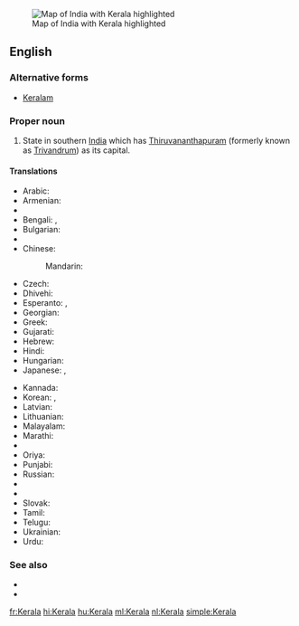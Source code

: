 [[Image:Kerala in India (disputed hatched).svg|thumb|Map of India with Kerala highlighted]]
==English==
{{wikipedia}}

===Alternative forms===
* [[Keralam]]

===Proper noun===
{{en-proper noun}}

# State in southern [[India]] which has [[Thiruvananthapuram]] (formerly known as [[Trivandrum]]) as its capital.

====Translations====
{{trans-top|state in southern India}}
* Arabic: {{t-|ar|كيرلا|f|tr=kiralā}}
* Armenian: {{t-|hy|Կերալա|tr=Kerala}}
* {{trreq|as}}
* Bengali: {{t-|bn|কেরালা|sc=Beng}}, {{t-|bn|কেরল|sc=Beng}}
* Bulgarian: {{t-|bg|Керала|sc=Cyrl}}
* {{trreq|hne}}
* Chinese:
*: Mandarin: {{t|cmn|喀拉拉邦|tr=Kālālā-bāng|sc=Hani}}
* Czech: {{t-|cs|Kérala}}
* Dhivehi: {{t|dv|ކެރެލާ|sc=Thaa}}
* Esperanto: {{t-|eo|Keralao}}, {{t-|eo|Keralo}}
* Georgian: {{t-|ka|კერალა|sc=Geor}}
* Greek: {{t-|el|Κεράλα|sc=Grek}}
* Gujarati: {{t-|gu|કેરળ|sc=Gujr}}
* Hebrew: {{t-|he|קראלה}}
* Hindi: {{t+|hi|केरल|tr=kerala}}
* Hungarian: {{t+|hu|Kerala}}
* Japanese: {{t-|ja|ケーララ州|tr=Kērara-shū}},  {{t-|ja|ケーララ|tr=Kērara}}
{{trans-mid}}
* Kannada: {{t+|kn|ಕೇರಳ|tr=kēraḷa|sc=Knda}}
* Korean: {{t-|ko|케랄라 주|tr=Keralla ju|sc=Hang}},  {{t-|ko|케랄라|tr=Keralla|sc=Hang}}
* Latvian: {{t-|lv|Kerala}}
* Lithuanian: {{t-|lt|Kerala}}
* Malayalam: {{t+|ml|കേരളം|tr=Kēraḷam|sc=Mlym}}
* Marathi: {{t-|mr|केरळ|sc=Deva}}
* {{trreq|lus}}
* Oriya: {{t-|or|କେରଳ|sc=Orya}}
* Punjabi: {{t-|pa|ਕੇਰਲਾ|sc=Guru}}
* Russian: {{t-|ru|Керала|f|tr=Kerála}}
* {{trreq|sat}}
* {{trreq|sip}}
* Slovak: {{t-|sk|Kérala}}
* Tamil: {{t-|ta|கேரளா}}
* Telugu: {{t+|te|కేరళ}}
* Ukrainian: {{t-|uk|Керала|sc=Cyrl}}
* Urdu: {{t-|ur|کیرلا|tr=kerala}}
{{trans-bottom}}

===See also===
* {{pedialite|Kerala}}
* {{list|en|states of India}}


[[fr:Kerala]]
[[hi:Kerala]]
[[hu:Kerala]]
[[ml:Kerala]]
[[nl:Kerala]]
[[simple:Kerala]]